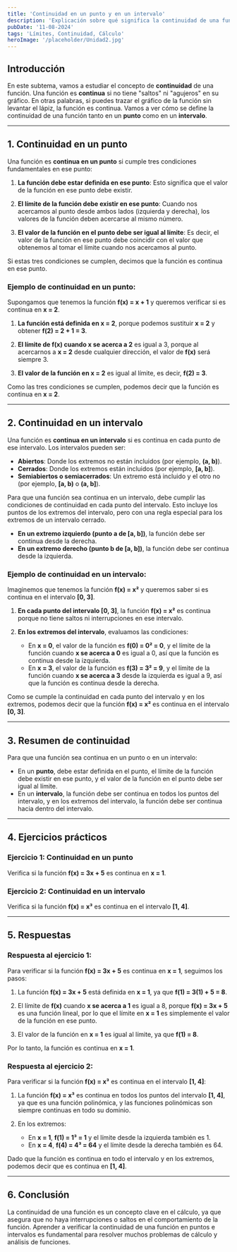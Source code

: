```yaml
---
title: 'Continuidad en un punto y en un intervalo'
description: 'Explicación sobre qué significa la continuidad de una función en un punto y en un intervalo.'
pubDate: '11-08-2024'
tags: 'Límites, Continuidad, Cálculo'
heroImage: '/placeholder/Unidad2.jpg'
---
```


## Introducción

En este subtema, vamos a estudiar el concepto de **continuidad** de una función. Una función es **continua** si no tiene "saltos" ni "agujeros" en su gráfico. En otras palabras, si puedes trazar el gráfico de la función sin levantar el lápiz, la función es continua. Vamos a ver cómo se define la continuidad de una función tanto en un **punto** como en un **intervalo**.

---

## 1. Continuidad en un punto

Una función es **continua en un punto** si cumple tres condiciones fundamentales en ese punto:

1. **La función debe estar definida en ese punto**: Esto significa que el valor de la función en ese punto debe existir.
   
2. **El límite de la función debe existir en ese punto**: Cuando nos acercamos al punto desde ambos lados (izquierda y derecha), los valores de la función deben acercarse al mismo número.

3. **El valor de la función en el punto debe ser igual al límite**: Es decir, el valor de la función en ese punto debe coincidir con el valor que obtenemos al tomar el límite cuando nos acercamos al punto.

Si estas tres condiciones se cumplen, decimos que la función es continua en ese punto.

### Ejemplo de continuidad en un punto:

Supongamos que tenemos la función **f(x) = x + 1** y queremos verificar si es continua en **x = 2**.

1. **La función está definida en x = 2**, porque podemos sustituir **x = 2** y obtener **f(2) = 2 + 1 = 3**.
   
2. **El límite de f(x) cuando x se acerca a 2** es igual a 3, porque al acercarnos a **x = 2** desde cualquier dirección, el valor de **f(x)** será siempre 3.

3. **El valor de la función en x = 2** es igual al límite, es decir, **f(2) = 3**.

Como las tres condiciones se cumplen, podemos decir que la función es continua en **x = 2**.

---

## 2. Continuidad en un intervalo

Una función es **continua en un intervalo** si es continua en cada punto de ese intervalo. Los intervalos pueden ser:

- **Abiertos**: Donde los extremos no están incluidos (por ejemplo, **(a, b)**).
- **Cerrados**: Donde los extremos están incluidos (por ejemplo, **[a, b]**).
- **Semiabiertos o semiacerrados**: Un extremo está incluido y el otro no (por ejemplo, **[a, b)** o **(a, b]**).

Para que una función sea continua en un intervalo, debe cumplir las condiciones de continuidad en cada punto del intervalo. Esto incluye los puntos de los extremos del intervalo, pero con una regla especial para los extremos de un intervalo cerrado.

- **En un extremo izquierdo (punto a de [a, b])**, la función debe ser continua desde la derecha.
- **En un extremo derecho (punto b de [a, b])**, la función debe ser continua desde la izquierda.

### Ejemplo de continuidad en un intervalo:

Imaginemos que tenemos la función **f(x) = x²** y queremos saber si es continua en el intervalo **[0, 3]**.

1. **En cada punto del intervalo [0, 3]**, la función **f(x) = x²** es continua porque no tiene saltos ni interrupciones en ese intervalo.

2. **En los extremos del intervalo**, evaluamos las condiciones:
   - En **x = 0**, el valor de la función es **f(0) = 0² = 0**, y el límite de la función cuando **x se acerca a 0** es igual a 0, así que la función es continua desde la izquierda.
   - En **x = 3**, el valor de la función es **f(3) = 3² = 9**, y el límite de la función cuando **x se acerca a 3** desde la izquierda es igual a 9, así que la función es continua desde la derecha.

Como se cumple la continuidad en cada punto del intervalo y en los extremos, podemos decir que la función **f(x) = x²** es continua en el intervalo **[0, 3]**.

---

## 3. Resumen de continuidad

Para que una función sea continua en un punto o en un intervalo:

- En un **punto**, debe estar definida en el punto, el límite de la función debe existir en ese punto, y el valor de la función en el punto debe ser igual al límite.
- En un **intervalo**, la función debe ser continua en todos los puntos del intervalo, y en los extremos del intervalo, la función debe ser continua hacia dentro del intervalo.

---

## 4. Ejercicios prácticos

### Ejercicio 1: Continuidad en un punto

Verifica si la función **f(x) = 3x + 5** es continua en **x = 1**.

### Ejercicio 2: Continuidad en un intervalo

Verifica si la función **f(x) = x³** es continua en el intervalo **[1, 4]**.

---

## 5. Respuestas

### Respuesta al ejercicio 1:

Para verificar si la función **f(x) = 3x + 5** es continua en **x = 1**, seguimos los pasos:

1. La función **f(x) = 3x + 5** está definida en **x = 1**, ya que **f(1) = 3(1) + 5 = 8**.
   
2. El límite de **f(x)** cuando **x se acerca a 1** es igual a 8, porque **f(x) = 3x + 5** es una función lineal, por lo que el límite en **x = 1** es simplemente el valor de la función en ese punto.

3. El valor de la función en **x = 1** es igual al límite, ya que **f(1) = 8**.

Por lo tanto, la función es continua en **x = 1**.

### Respuesta al ejercicio 2:

Para verificar si la función **f(x) = x³** es continua en el intervalo **[1, 4]**:

1. La función **f(x) = x³** es continua en todos los puntos del intervalo **[1, 4]**, ya que es una función polinómica, y las funciones polinómicas son siempre continuas en todo su dominio.

2. En los extremos:
   - En **x = 1**, **f(1) = 1³ = 1** y el límite desde la izquierda también es 1.
   - En **x = 4**, **f(4) = 4³ = 64** y el límite desde la derecha también es 64.

Dado que la función es continua en todo el intervalo y en los extremos, podemos decir que es continua en **[1, 4]**.

---

## 6. Conclusión

La continuidad de una función es un concepto clave en el cálculo, ya que asegura que no haya interrupciones o saltos en el comportamiento de la función. Aprender a verificar la continuidad de una función en puntos e intervalos es fundamental para resolver muchos problemas de cálculo y análisis de funciones.